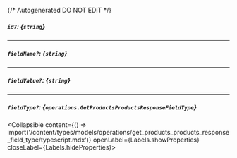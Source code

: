 {/* Autogenerated DO NOT EDIT  */}

##### `id?`: *{`string`}*

---
##### `fieldName?`: *{`string`}*

---
##### `fieldValue?`: *{`string`}*

---
##### `fieldType?`: *{`operations.GetProductsProductsResponseFieldType`}*
<Collapsible content={() => import('/content/types/models/operations/get_products_products_response_field_type/typescript.mdx')} openLabel={Labels.showProperties} closeLabel={Labels.hideProperties}>
</Collapsible>


